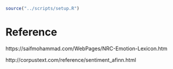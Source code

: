 
```r
source("../scripts/setup.R")
```


# Reference 

https://saifmohammad.com/WebPages/NRC-Emotion-Lexicon.htm

http://corpustext.com/reference/sentiment_afinn.html